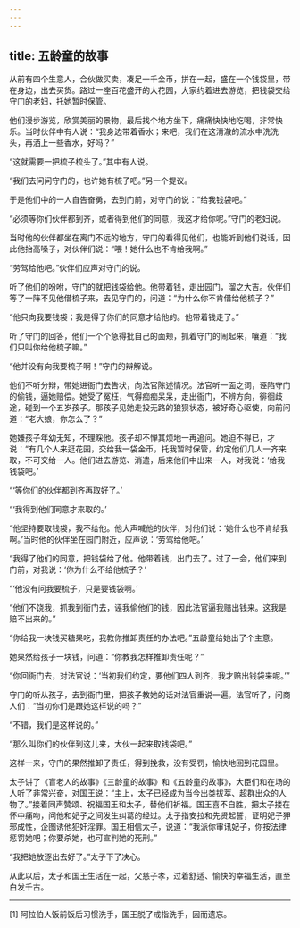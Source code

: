 ```yaml
---
---
---
```

title: 五龄童的故事
---




从前有四个生意人，合伙做买卖，凑足一千金币，拼在一起，盛在一个钱袋里，带在身边，出去买货。路过一座百花盛开的大花园，大家约着进去游览，把钱袋交给守门的老妇，托她暂时保管。

他们漫步游览，欣赏美丽的景物，最后找个地方坐下，痛痛快快地吃喝，非常快乐。当时伙伴中有人说：“我身边带着香水；来吧，我们在这清澈的流水中洗洗头，再洒上一些香水，好吗？”

“这就需要一把梳子梳头了。”其中有人说。

“我们去问问守门的，也许她有梳子吧。”另一个提议。

于是他们中的一人自告奋勇，去到门前，对守门的说：“给我钱袋吧。”

“必须等你们伙伴都到齐，或者得到他们的同意，我这才给你呢。”守门的老妇说。

当时他的伙伴都坐在离门不远的地方，守门的看得见他们，也能听到他们说话，因此他抬高嗓子，对伙伴们说：“喂！她什么也不肯给我啊。”

“劳驾给他吧。”伙伴们应声对守门的说。

听了他们的吩咐，守门的就把钱袋给他。他带着钱，走出园门，溜之大吉。伙伴们等了一阵不见他借梳子来，去见守门的，问道：“为什么你不肯借给他梳子？”

“他只向我要钱袋；我是得了你们的同意才给他的。他带着钱走了。”

听了守门的回答，他们一个个急得批自己的面颊，抓着守门的闹起来，嚷道：“我们只叫你给他梳子嘛。”

“他并没有向我要梳子啊！”守门的辩解说。

他们不听分辩，带她进衙门去告状，向法官陈述情况。法官听一面之词，诬陷守门的偷钱，逼她赔偿。她受了冤枉，气得痴痴呆呆，走出衙门，不辨方向，徘徊歧途，碰到一个五岁孩子。那孩子见她走投无路的狼狈状态，被好奇心驱使，向前问道：“老大娘，你怎么了？”

她嫌孩子年幼无知，不理睬他。孩子却不惮其烦地一再追问。她迫不得已，才说：“有几个人来逛花园，交给我一袋金币，托我暂时保管，约定他们几人一齐来取，不可交给一人。他们进去游览、消遣，后来他们中出来一人，对我说：‘给我钱袋吧。’

“‘等你们的伙伴都到齐再取好了。’

“‘我得到他们同意才来取的。’

“他坚持要取钱袋，我不给他。他大声喊他的伙伴，对他们说：‘她什么也不肯给我啊。’当时他的伙伴坐在园门附近，应声说：‘劳驾给他吧。’

“我得了他们的同意，把钱袋给了他。他带着钱，出门去了。过了一会，他们来到门前，对我说：‘你为什么不给他梳子？’

“‘他没有问我要梳子，只是要钱袋啊。’

“他们不饶我，抓我到衙门去，诬我偷他们的钱，因此法官逼我赔出钱来。这我是赔不出来的。”

“你给我一块钱买糖果吃，我教你推卸责任的办法吧。”五龄童给她出了个主意。

她果然给孩子一块钱，问道：“你教我怎样推卸责任呢？”

“你回衙门去，对法官说：‘当初我们约定，要他们四人到齐，我才赔出钱袋来呢。’”

守门的听从孩子，去到衙门里，把孩子教她的话对法官重说一遍。法官听了，问商人们：“当初你们是跟她这样说的吗？”

“不错，我们是这样说的。”

“那么叫你们的伙伴到这儿来，大伙一起来取钱袋吧。”

这样一来，守门的果然推卸了责任，得到挽救，没有受罚，愉快地回到花园里。

太子讲了《盲老人的故事》《三龄童的故事》和《五龄童的故事》，大臣们和在场的人听了非常兴奋，对国王说：“主上，太子已经成为当今出类拔萃、超群出众的人物了。”接着同声赞颂、祝福国王和太子，替他们祈福。国王喜不自胜，把太子搂在怀中痛吻，问他和妃子之间发生纠葛的经过。太子指安拉和先贤起誓，证明妃子狎邪成性，企图诱他犯奸淫罪。国王相信太子，说道：“我派你审讯妃子，你按法律惩罚她吧；你要杀她，也可宣判她的死刑。”

“我把她放逐出去好了。”太子下了决心。

从此以后，太子和国王生活在一起，父慈子孝，过着舒适、愉快的幸福生活，直至白发千古。



* * *



[1] 阿拉伯人饭前饭后习惯洗手，国王脱了戒指洗手，因而遗忘。